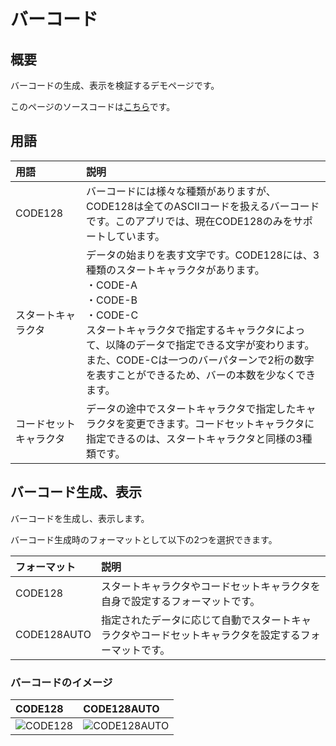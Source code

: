 # バーコード

## 概要

バーコードの生成、表示を検証するデモページです。

このページのソースコードは[こちら](https://github.com/{@inject:organization}/mobile-app-crib-notes/tree/master/example-app/SantokuApp/src/features/demo-barcode)です。

## 用語

| 用語 | 説明 |
|:--|:--|
| CODE128 | バーコードには様々な種類がありますが、CODE128は全てのASCIIコードを扱えるバーコードです。このアプリでは、現在CODE128のみをサポートしています。 |
| スタートキャラクタ | データの始まりを表す文字です。CODE128には、3種類のスタートキャラクタがあります。<br/>・CODE-A<br/>・CODE-B<br/>・CODE-C<br/>スタートキャラクタで指定するキャラクタによって、以降のデータで指定できる文字が変わります。また、CODE-Cは一つのバーパターンで2桁の数字を表すことができるため、バーの本数を少なくできます。 |
| コードセットキャラクタ | データの途中でスタートキャラクタで指定したキャラクタを変更できます。コードセットキャラクタに指定できるのは、スタートキャラクタと同様の3種類です。 |

## バーコード生成、表示

バーコードを生成し、表示します。

バーコード生成時のフォーマットとして以下の2つを選択できます。

| フォーマット | 説明 |
|:--|:--|
| CODE128 | スタートキャラクタやコードセットキャラクタを自身で設定するフォーマットです。 |
| CODE128AUTO | 指定されたデータに応じて自動でスタートキャラクタやコードセットキャラクタを設定するフォーマットです。 |

### バーコードのイメージ

| CODE128 | CODE128AUTO |
|:--|:--|
|![CODE128](./code128.png)|![CODE128AUTO](./code128auto.png)|
